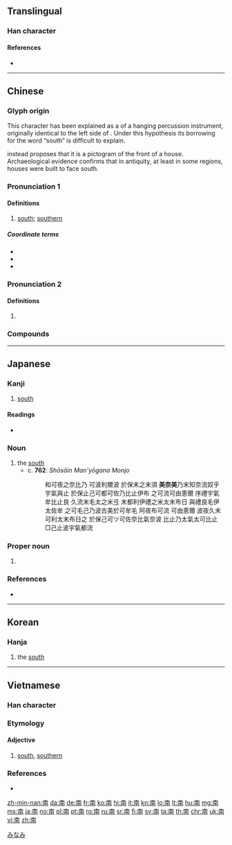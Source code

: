 ==Translingual==
{{stroke order}}

===Han character===
{{Han char|rn=24|rad=十|as=07|sn=9|four=40227|canj=JBTJ|ids=⿱十⿵冂𢆉}}

====References====
* {{Han ref|kx=0157.050|dkj=02750|dj=0357.080|hdz=10065.020|uh=5357|ud=21335|bh=AB6E|bd=43886}}

----

==Chinese==
{{zh-forms}}

===Glyph origin===
This character has been explained as a {{liushu|p|nocap=y}} of a hanging percussion instrument, originally identical to the left side of {{och-l|殼}}. Under this hypothesis its borrowing for the word “south” is difficult to explain.

{{zh-ref|Sagart (1988)}} instead proposes that it is a pictogram of the front of a house. Archaeological evidence confirms that in antiquity, at least in some regions, houses were built to face south.

===Pronunciation 1===
{{zh-pron
|m=nán
|ma=y
|c=naam4
|h=pfs=nàm
|md=nàng
|mn=lâm
|w=3noe
|mc=y
|oc=y
|cat=n
}}

====Definitions====
{{zh-hanzi}}

# [[south]]; [[southern]]

=====Coordinate terms=====
* {{zh-l|東}}
* {{zh-l|西}}
* {{zh-l|北}}

===Pronunciation 2===
{{zh-pron
|m=ná
|c=naa1
|dial=n
|cat=n
}}

====Definitions====
{{zh-hanzi}}

# {{zh-only|南無}}

===Compounds===
{{zh-der|南半球|南北|南邊|南部|南豆腐|南方|南非|南宮|南瓜|南國|南寒帶|南胡|南回歸線|南貨|南極|南極光|南極圈|南京|南柯一夢|南面|南南合作|南歐|南腔北調|南曲|南式|南斯拉夫|南天極|南甜北鹹|南緯|南味|南溫帶|南戲|南下|南亞|南洋|南轅北轍|南竹|中南半島|二南|伽南香|信南山|切韻指南|劍南|劍南詩稿|北轍南轅|卑南文化|卑南族|卑南鄉|南丁格爾|南中|南京市|南京條約|南人|南來北往|南元|南內|南冠|南冠楚囚|南冰洋|南劇|南北和議|南北學|南北宗|南北戰爭|南北書派|南北朝|南北極|南北洋|南北睽違|南北貨|南史|南史氏|南司|南呂|南唐|南垂|南天北地|南天門|南夷|南威|南學|南宋|南宗|南宗畫法|南山|南山並壽|南山可移|南山壽|南山宗|南山有臺|南山鐵案|南山隱豹|南山霧豹|南岸|南嶺|南嶽|南州冠冕|南帖|南征|南征北伐|南征北戰|南征北討|南投縣|南拳|南方之強|南旺|南昌|南明|南有嘉魚|南服|南朝|南枝北枝|南柯|南柯夢|南梆子|南楚|南極仙翁|南極呈祥|南極地區|南極大陸|南極星沉|南極星輝|南極洲|南極騰輝|南榮|南樂|南樓詠謔|南橘北枳|南橫|南沙群島|南洋大臣|南洋群島|南洋航線|南浦|南海|南海子|南涼|南渡|南滿洲|南漢|南無|南無佛|南無耶|南燕|南牢|南牧|南班子|南琛|南瓦子|南畝|南省|南碑|南端|南箋|南箕|南箕北斗|南管|南糖|南紀|南絃|南美|南美洲|南能北秀|南腿|南至|南臺灣|南船北馬|南苑|南華大學|南華經|南葉門|南薰|南蠻|南蠻子|南蠻鴃舌|南行|南西廂|南詔|南詞|南贍部洲|南越|南巡|南迴|南迴歸線|南迴鐵路|南進政策|南運河|南郊|南部地方|南郭|南都|南鄭|南鄭縣|南酒|南金|南金東箭|南門|南門市場|南闈|南阮|南阮北阮|南雜劇|南離|南面為王|南面百城|南面稱伯|南面稱孤|南面稱王|南韓 |南音|南頓|南風|南風不競|南風窗|南饌|南鷂北鷹|南齊|南齊書|召南|司南|周南|和南|哀江南賦|嘉南大圳|嘉南平原|四明南詞|圖南|壽比南山|大江南北|天南地北|天南星|安南|安南子|安南山脈|山南海北|嶺南|嶺南畫派|巴南牆望|悔讀南華|慧南|指南|指南之助|指南宮|指南打北|指南車|指南針|斗南|斗南一人|日南|暨南|暨南大學|有南北|東南|東南之美|東南亞|東南季風|東南方|東南歐|東南竹箭|東南部|東南風|東箭南金|東西南北|林琴南|毛南族|汝南月旦|江南|江南弄|江南河|江南竹|河南|河南墜子|河南梆子|河南省|海北天南|海南島|海南戲|淮南|淮南子|淮南雞犬|湄南河|湖南省|漠南|漠南四省|漠南草原|濟南市|濟南慘案|皖南丘陵|眉南面北|石南|磁南極|福齊南山|終南|終南別業|終南山|終南捷徑|臺南孔廟|臺南市|臺南縣|荊南|荊南杞梓|華南|藏南縱谷|蘇利南|虞世南|西南|西南夷|西南季風|西眉南臉|貝南|走南闖北|越南|越鳥南棲|迦南|鎮南關|閩南|閩南話|閩南語|雲南回變|雲南白藥|雲南省|雲南起義|雲南黃馨|面北眉南|馬放南山}}

{{zh-cat|Beginning|Compass points}}

----

==Japanese==

===Kanji===
{{ja-kanji|grade=2|rs=十07}}

# [[south]]

====Readings====
* {{ja-readings|goon=[[なん]] (nan), [[み]] (mi)|kanyoon=[[な]] (na)|kanon=[[だん]] (dan)|kun=[[みなみ]] (minami)}}

{{ja-kanjitab|みなみ|yomi=k}}

===Noun===
{{ja-noun|みなみ}}

# the [[south]]
#* c. '''762''': ''Shōsōin Man'yōgana Monjo''
#*: 和可夜之奈比乃 可波利爾波 於保末之末須 '''美奈美'''乃末知奈流奴乎 宇氣與止 於保止己可都可佐乃比止伊布 之可流可由恵爾 序禮宇氣牟比止良 久流末毛太之米弖 末都利伊禮之米太末布日 與禮良毛伊太佐牟 之可毛己乃波古美於可牟毛 阿夜布可流 可由恵爾 波夜久末可利太末布日之 於保己可ツ可佐奈比氣奈波 比止乃太氣太可比止 □己止波宇氣都流

===Proper noun===
{{ja-pos|みなみ|proper}}

# {{surname|lang=ja|sort=みなみ}}

===References===
* {{R:Nara Ibun 3}}

[[Category:1000 Japanese basic words|みなみ]]

----

==Korean==

===Hanja===
{{ko-hanja|hangeul=남|rv=nam|mr=nam|y=nam|eumhun=남녘|ehrv=namnyeok|ehmr=namnyŏk|ehy=namnyekh}}

# the [[south]]

----

==Vietnamese==

===Han character===
{{vi-readings|hanviet=[[nam]], [[na]]|rs=十07}}

===Etymology===
{{rfe|lang=vi}}

====Adjective====
{{vi-adj|sc=Hani|nam|rs=十07}}

# [[south]], [[southern]]

===References===
* {{R:WinVNKey:Lê Sơn Thanh}}

[[zh-min-nan:南]]
[[da:南]]
[[de:南]]
[[fr:南]]
[[ko:南]]
[[hi:南]]
[[it:南]]
[[kn:南]]
[[lo:南]]
[[lt:南]]
[[hu:南]]
[[mg:南]]
[[ms:南]]
[[ja:南]]
[[no:南]]
[[pl:南]]
[[pt:南]]
[[ro:南]]
[[ru:南]]
[[sr:南]]
[[fi:南]]
[[sv:南]]
[[ta:南]]
[[th:南]]
[[chr:南]]
[[uk:南]]
[[vi:南]]
[[zh:南]]